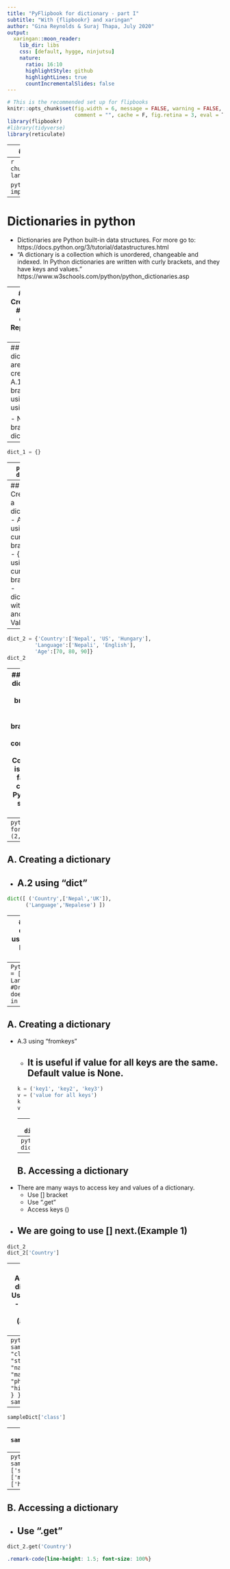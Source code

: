 ```yaml
---
title: "PyFlipbook for dictionary - part I"
subtitle: "With {flipbookr} and xaringan"
author: "Gina Reynolds & Suraj Thapa, July 2020"
output:
  xaringan::moon_reader:
    lib_dir: libs
    css: [default, hygge, ninjutsu]
    nature:
      ratio: 16:10
      highlightStyle: github
      highlightLines: true
      countIncrementalSlides: false
---
```




```r
# This is the recommended set up for flipbooks
knitr::opts_chunk$set(fig.width = 6, message = FALSE, warning = FALSE, 
                      comment = "", cache = F, fig.retina = 3, eval = T)
library(flipbookr)
#library(tidyverse)
library(reticulate)

```

---
# Import required packages
---
`r chunk_reveal("import_packages", lang = "python")`

```python
import numpy as np
import pandas as pd
```
---
# Dictionaries in python
- Dictionaries are Python built-in data structures. For more go to: https://docs.python.org/3/tutorial/datastructures.html  
- "A dictionary is a collection which is unordered, changeable and indexed. In Python dictionaries are written with curly brackets, and they have keys and values."
https://www.w3schools.com/python/python_dictionaries.asp

---
# Learning
## A. Creating a dictionary
## B. Accessing a dictionary
## C. Replace/update/alter a dictionary


---
## A. Creating a dictionary
- There are multiple ways to create a dictionary.
  - A.1 using curly brackets - {}
  - A.2 using "dict"
  - A.3 using "fromkeys"

- Next is using curly brackets
  - Empty dictionary
---
```python
dict_1 = {}
```
---
```python
dict_1
```
---
## A. Creating a dictionary
- A.1 using curly brackets - {}
- still using curly brackets
  - dictionary with Key and Values
---
```python
dict_2 = {'Country':['Nepal', 'US', 'Hungary'], 
         'Language':['Nepali', 'English'],
         'Age':[70, 80, 90]}
dict_2
```

---
## A. Creating a dictionary
- A.1 using curly brackets - {}
- we are still using curly brackets
  - using dict comprehensions
  - (List Comprehension is a handy and faster way to create lists in Python in just a single line of code.)
---
```python
{y:y*3 for y in (2,4,6)}
```
---
## A. Creating a dictionary
- A.2 using "dict"
---
```python
dict([ ('Country',['Nepal','UK']),
      ('Language','Nepalese') ])
```
---
## A. Creating a dictionary
- A.2 using "dict"
  - When Keys are simple strings
---
```Python
dict(Country = ['Nepal','UK'], 
     Language='Nepalese')
#Dr. R Flipbooks does not give output in this case
```
---
## A. Creating a dictionary
- A.3 using "fromkeys"
  - It is useful if value for all keys are the same. Default value is None.
---
```python
k = ('key1', 'key2', 'key3')
v = ('value for all keys')
k
v
```
---
```python
dict.fromkeys(k)
```
---
```python
dict.fromkeys(k,v)
```
---
## B. Accessing a dictionary
- There are many ways to access key and values of a dictionary.
  - Use [] bracket
  - Use ".get"
  - Access keys ()
- We are going to use [] next.(Example 1)
---
```python
dict_2
dict_2['Country']
```
---
## B. Accessing a dictionary
- Use [] bracket
- Example 2 for [] (accessing history)
---
```python
sampleDict = { 
   "class":{ 
      "student":{ 
         "name":"Mike",
         "marks":{ 
            "physics":70,
            "history":80
         }
      }
   }
}
sampleDict
```
---
```python
sampleDict['class']
```
---
```python
sampleDict['class']['student']
```
---
```python
sampleDict['class']['student']['marks']['history']
```
---
## B. Accessing a dictionary
- Use ".get"
---
```python
dict_2.get('Country')
```

```css
.remark-code{line-height: 1.5; font-size: 100%}
```
